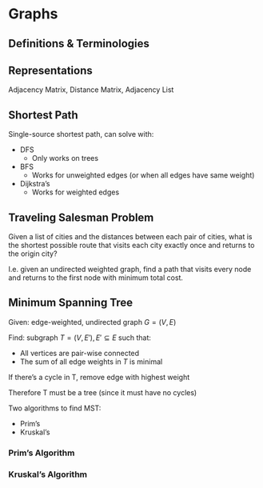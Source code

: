 # Graphs


## Definitions & Terminologies


## Representations

Adjacency Matrix, Distance Matrix, Adjacency List


## Shortest Path

Single-source shortest path, can solve with:

- DFS
  - Only works on trees
- BFS
  - Works for unweighted edges (or when all edges have same weight)
- Dijkstra's
  - Works for weighted edges
  

## Traveling Salesman Problem

Given a list of cities and the distances between each pair of cities, what is the shortest possible route that visits each city exactly once and returns to the origin city?

I.e. given an undirected weighted graph, find a path that visits every node and returns to the first node with minimum total cost.




## Minimum Spanning Tree

Given: edge-weighted, undirected graph $G=(V,E)$

Find: subgraph $T=(V,E'), E' \subseteq E$ such that:

- All vertices are pair-wise connected
- The sum of all edge weights in $T$ is minimal

If there's a cycle in T, remove edge with highest weight

Therefore T must be a tree (since it must have no cycles)

Two algorithms to find MST:

- Prim's
- Kruskal's

### Prim's Algorithm

### Kruskal's Algorithm

